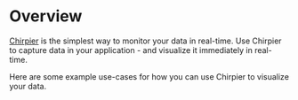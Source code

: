 # Overview

[Chirpier](https://www.chirpier.co) is the simplest way to monitor your data in real-time. Use Chirpier to capture data in your application - and visualize it immediately in real-time.

Here are some example use-cases for how you can use Chirpier to visualize your data.

